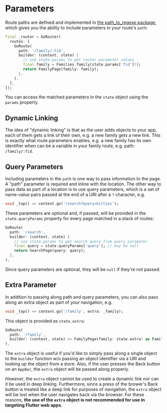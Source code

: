 # Parameters

Route paths are defined and implemented in [the path_to_regexp
package](https://pub.dev/packages/path_to_regexp), which gives you the ability
to include parameters in your route's `path`: 

```dart
final _router = GoRouter(
  routes: [
    GoRoute(
      path: '/family/:fid',
      builder: (context, state) {
        // use state.params to get router parameter values
        final family = Families.family(state.params['fid']!);
        return FamilyPage(family: family);
      },
    ),
  ],
]);
```

You can access the matched parameters in the `state` object using the `params`
property.

## Dynamic Linking

The idea of "dynamic linking" is that as the user adds objects to your app, each
of them gets a link of their own, e.g. a new family gets a new link. This is
exactly what route parameters enables, e.g. a new family has its own identifier
when can be a variable in your family route, e.g. path: `/family/:fid`.

## Query Parameters

Including parameters in the `path` is one way to pass information to the page. A
"path" parameter is required and inline with the location. The other way to pass
data as part of a location is to use query parameters, which is a set of
name-value pairs passed at the end of a URI after a `?` character, e.g.

```dart
void _tap() => context.go('/search?query=kitties');
```

These parameters are optional and, if passed, will be provided in the
`state.queryParams` property for every page matched in a stack of routes:

```dart
GoRoute(
  path: '/search',
  builder: (context, state) {
    // use state.params to get search query from query parameter
    final query = state.queryParams['query']; // may be null
    return SearchPage(query: query);
  },
),
```

Since query parameters are optional, they will be `null` if they're not passed.

## Extra Parameter

In addition to passing along path and query parameters, you can also pass along
an extra object as part of your navigation, e.g.

```dart
void _tap() => context.go('/family', extra: _family);
```

This object is provided as `state.extra`:

```dart
GoRoute(
  path: '/family',
  builder: (context, state) => FamilyPage(family: state.extra! as Family),
),
```

The `extra` object is useful if you'd like to simply pass along a single object
to the `builder` function w/o passing an object identifier via a URI and looking
up the object from a store. Also, if the user presses the Back button on an
`AppBar`, the `extra` object will be passed along properly.

_However_, the `extra` object cannot be used to create a dynamic link nor can it
be used in deep linking. Furthermore, since a press of the brower's Back button
is treated like a deep link for purposes of navigation, the `extra` object will
be lost when the user navigates back via the browser. For these reasons, __the
use of the `extra` object is not recommended for use in targeting Flutter web
apps__.